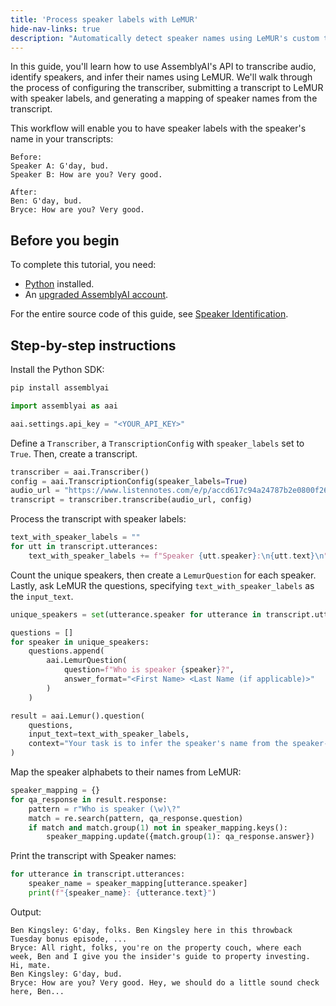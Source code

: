 ```yaml
---
title: 'Process speaker labels with LeMUR'
hide-nav-links: true
description: "Automatically detect speaker names using LeMUR's custom text input feature"
---
```



  






In this guide, you'll learn how to use AssemblyAI's API to transcribe audio, identify speakers, and infer their names using LeMUR. We'll walk through the process of configuring the transcriber, submitting a transcript to LeMUR with speaker labels, and generating a mapping of speaker names from the transcript.

This workflow will enable you to have speaker labels with the speaker's name in your transcripts:

```plain
Before:
Speaker A: G'day, bud.
Speaker B: How are you? Very good.

After:
Ben: G'day, bud.
Bryce: How are you? Very good.
```





## Before you begin

To complete this tutorial, you need:

- [Python](https://www.python.org/) installed.
- An <a href="https://www.assemblyai.com/dashboard/signup" target="_blank">upgraded AssemblyAI account</a>.

For the entire source code of this guide, see [Speaker Identification](https://github.com/AssemblyAI/cookbook/blob/master/lemur/speaker-identification.ipynb).





## Step-by-step instructions

Install the Python SDK:

```bash
pip install assemblyai
```



```python
import assemblyai as aai

aai.settings.api_key = "<YOUR_API_KEY>"
```

Define a `Transcriber`, a `TranscriptionConfig` with `speaker_labels` set to `True`. Then, create a transcript.

```python
transcriber = aai.Transcriber()
config = aai.TranscriptionConfig(speaker_labels=True)
audio_url = "https://www.listennotes.com/e/p/accd617c94a24787b2e0800f264b7a5e/"
transcript = transcriber.transcribe(audio_url, config)
```

Process the transcript with speaker labels:
```python
text_with_speaker_labels = ""
for utt in transcript.utterances:
    text_with_speaker_labels += f"Speaker {utt.speaker}:\n{utt.text}\n"
```

Count the unique speakers, then create a `LemurQuestion` for each speaker. Lastly, ask LeMUR the questions, specifying `text_with_speaker_labels` as the `input_text`.
```python
unique_speakers = set(utterance.speaker for utterance in transcript.utterances)

questions = []
for speaker in unique_speakers:
    questions.append(
        aai.LemurQuestion(
            question=f"Who is speaker {speaker}?",
            answer_format="<First Name> <Last Name (if applicable)>"
        )
    )

result = aai.Lemur().question(
    questions,
    input_text=text_with_speaker_labels,
    context="Your task is to infer the speaker's name from the speaker-labelled transcript"
)
```

Map the speaker alphabets to their names from LeMUR:
```python
speaker_mapping = {}
for qa_response in result.response:
    pattern = r"Who is speaker (\w)\?"
    match = re.search(pattern, qa_response.question)
    if match and match.group(1) not in speaker_mapping.keys():
        speaker_mapping.update({match.group(1): qa_response.answer})
```

Print the transcript with Speaker names:
```python
for utterance in transcript.utterances:
    speaker_name = speaker_mapping[utterance.speaker]
    print(f"{speaker_name}: {utterance.text}")
```

Output:
```plain
Ben Kingsley: G'day, folks. Ben Kingsley here in this throwback Tuesday bonus episode, ...
Bryce: All right, folks, you're on the property couch, where each week, Ben and I give you the insider's guide to property investing. Hi, mate.
Ben Kingsley: G'day, bud.
Bryce: How are you? Very good. Hey, we should do a little sound check here, Ben...
```




